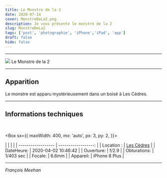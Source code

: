 ```yaml
---
title: Le Monstre de la 2
date: 2020-07-14
cover: MonstreDeLa2.png
description: Je vous présente le monstre de la 2
slug: MonstreDeLa2
tags: ['post', 'photographie', 'iPhone','iPad', 'app']
draft: false
hide: false
---
```


---

<Flex>
  <Card width={[ 256, 320 ]} mx='auto'>
    <Image src='MonstreDeLa2.png'/>
    <Text>
      Le Monstre de la 2
    </Text>
  </Card>
</Flex>

---

## Apparition

Le monstre est apparu mystérieusement dans un boisé à Les Cèdres.

---

##  Informations techniques

<br/>

<Box
  sx={{
    maxWidth: 400,
    mx: 'auto',
    px: 3,
    py: 2,
  }}>

|  |                 |      |
| ------------------ | ------------------: |
| Location :      |     [Les Cèdres](https://goo.gl/maps/Dp7hFMEYfX2N7fWD8) |
| DateHeure:          | 2020-04-02 10:46:42 |
| Ouverture:           |   f/2.9  |
| Obturations:           |   1/403 sec |
| Focale:          | 6.6mm   |
| Appareil:           |       iPhone 8 Plus |

</Box>

---

*François Meehan*



